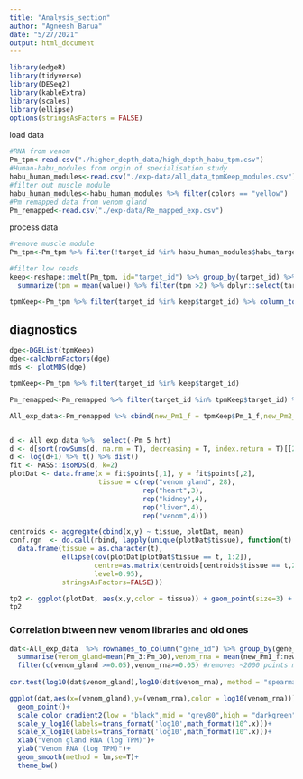 ```yaml
---
title: "Analysis_section"
author: "Agneesh Barua"
date: "5/27/2021"
output: html_document
---
```


```r
library(edgeR)
library(tidyverse)
library(DESeq2)
library(kableExtra)
library(scales)
library(ellipse)
options(stringsAsFactors = FALSE)
```

load data
```r
#RNA from venom
Pm_tpm<-read.csv("./higher_depth_data/high_depth_habu_tpm.csv")
#Human-habu_modules from orgin of specialisation study
habu_human_modules<-read.csv("./exp-data/all_data_tpmKeep_modules.csv")
#filter out muscle module
habu_human_modules<-habu_human_modules %>% filter(colors == "yellow")
#Pm remapped data from venom gland
Pm_remapped<-read.csv("./exp-data/Re_mapped_exp.csv")
```

process data
```r
#remove muscle module
Pm_tpm<-Pm_tpm %>% filter(!target_id %in% habu_human_modules$habu_target_id)

#filter low reads
keep<-reshape::melt(Pm_tpm, id="target_id") %>% group_by(target_id) %>% 
  summarize(tpm = mean(value)) %>% filter(tpm >2) %>% dplyr::select(target_id) #filter genes with mean<2tpm in all libs

tpmKeep<-Pm_tpm %>% filter(target_id %in% keep$target_id) %>% column_to_rownames('target_id')
```

## diagnostics
```r
dge<-DGEList(tpmKeep)
dge<-calcNormFactors(dge)
mds <- plotMDS(dge)
```

```r
tpmKeep<-Pm_tpm %>% filter(target_id %in% keep$target_id)

Pm_remapped<-Pm_remapped %>% filter(target_id %in% tpmKeep$target_id) %>% select(c(-new_Pm1_f,-new_Pm2_f,-new_Pm3_m,-new_Pm4_f)) #remove old (low depth data)

All_exp_data<-Pm_remapped %>% cbind(new_Pm1_f = tpmKeep$Pm_1_f,new_Pm2_f = tpmKeep$Pm_2_f,new_Pm3_m = tpmKeep$Pm_3_m,new_Pm4_f = tpmKeep$Pm_4_f) %>% column_to_rownames('target_id')


d <- All_exp_data %>%  select(-Pm_5_hrt) 
d <- d[sort(rowSums(d, na.rm = T), decreasing = T, index.return = T)[[2]][1:6000],]
d <- log(d+1) %>% t() %>% dist()
fit <- MASS::isoMDS(d, k=2)
plotDat <- data.frame(x = fit$points[,1], y = fit$points[,2], 
                      tissue = c(rep("venom gland", 28), 
                                 rep("heart",3), 
                                 rep("kidney",4), 
                                 rep("liver",4),
                                 rep("venom",4))) 

centroids <- aggregate(cbind(x,y) ~ tissue, plotDat, mean)
conf.rgn  <- do.call(rbind, lapply(unique(plotDat$tissue), function(t)
  data.frame(tissue = as.character(t),
             ellipse(cov(plotDat[plotDat$tissue == t, 1:2]),
                     centre=as.matrix(centroids[centroids$tissue == t,2:3]),
                     level=0.95),
             stringsAsFactors=FALSE)))

tp2 <- ggplot(plotDat, aes(x,y,color = tissue)) + geom_point(size=3) + theme_bw() + geom_path(data=conf.rgn) + xlab("NMDS Axis 1") + ylab("NMDS Axis 2")+ theme(legend.position = 'bottom')
tp2
```

### Correlation btween new venom libraries and old ones
```r
dat<-All_exp_data  %>% rownames_to_column("gene_id") %>% group_by(gene_id) %>% 
  summarise(venom_gland=mean(Pm_3:Pm_30),venom_rna = mean(new_Pm1_f:new_Pm4_f)) %>% column_to_rownames("gene_id") %>% 
  filter(c(venom_gland >=0.05),venom_rna>=0.05) #removes ~2000 points mostly low expression and noisy
  
cor.test(log10(dat$venom_gland),log10(dat$venom_rna), method = "spearman")
```

```r
ggplot(dat,aes(x=(venom_gland),y=(venom_rna),color = log10(venom_rna))) + 
  geom_point()+
  scale_color_gradient2(low = "black",mid = "grey80",high = "darkgreen")+
  scale_y_log10(labels=trans_format('log10',math_format(10^.x)))+ 
  scale_x_log10(labels=trans_format('log10',math_format(10^.x)))+
  xlab("Venom gland RNA (log TPM)")+ 
  ylab("Venom RNA (log TPM)")+
  geom_smooth(method = lm,se=T)+
  theme_bw()

```
